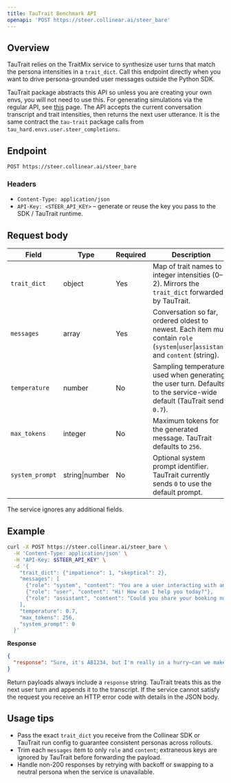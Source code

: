 ```yaml
---
title: TauTrait Benchmark API
openapi: 'POST https://steer.collinear.ai/steer_bare'
---
```


## Overview

TauTrait relies on the TraitMix service to synthesize user turns that match the persona intensities in a `trait_dict`. Call this endpoint directly when you want to drive persona-grounded user messages outside the Python SDK.

TauTrait package abstracts this API so unless you are creating your own envs, you will not need to use this. For generating simulations via the regular API, see [this](/get-started/simulations) page. The API accepts the current conversation transcript and trait intensities, then returns the next user utterance. It is the same contract the `tau-trait` package calls from `tau_hard.envs.user.steer_completions`.

## Endpoint

```
POST https://steer.collinear.ai/steer_bare
```

### Headers

- `Content-Type: application/json`
- `API-Key: <STEER_API_KEY>` – generate or reuse the key you pass to the SDK / TauTrait runtime.

## Request body

| Field | Type | Required | Description |
| ----- | ---- | -------- | ----------- |
| `trait_dict` | object | Yes | Map of trait names to integer intensities (0–2). Mirrors the `trait_dict` forwarded by TauTrait. |
| `messages` | array | Yes | Conversation so far, ordered oldest to newest. Each item must contain `role` (`system`\|`user`\|`assistant`) and `content` (string). |
| `temperature` | number | No | Sampling temperature used when generating the user turn. Defaults to the service-wide default (TauTrait sends `0.7`). |
| `max_tokens` | integer | No | Maximum tokens for the generated message. TauTrait defaults to `256`. |
| `system_prompt` | string\|number | No | Optional system prompt identifier. TauTrait currently sends `0` to use the default prompt. |

The service ignores any additional fields.

## Example

```bash
curl -X POST https://steer.collinear.ai/steer_bare \
  -H 'Content-Type: application/json' \
  -H "API-Key: $STEER_API_KEY" \
  -d '{
    "trait_dict": {"impatience": 1, "skeptical": 2},
    "messages": [
      {"role": "system", "content": "You are a user interacting with an agent."},
      {"role": "user", "content": "Hi! How can I help you today?"},
      {"role": "assistant", "content": "Could you share your booking number?"}
    ],
    "temperature": 0.7,
    "max_tokens": 256,
    "system_prompt": 0
  }'
```

**Response**

```json
{
  "response": "Sure, it's AB1234, but I'm really in a hurry—can we make this quick?"
}
```

Return payloads always include a `response` string. TauTrait treats this as the next user turn and appends it to the transcript. If the service cannot satisfy the request you receive an HTTP error code with details in the JSON body.

## Usage tips

- Pass the exact `trait_dict` you receive from the Collinear SDK or TauTrait run config to guarantee consistent personas across rollouts.
- Trim each `messages` item to only `role` and `content`; extraneous keys are ignored by TauTrait before forwarding the payload.
- Handle non-200 responses by retrying with backoff or swapping to a neutral persona when the service is unavailable.
